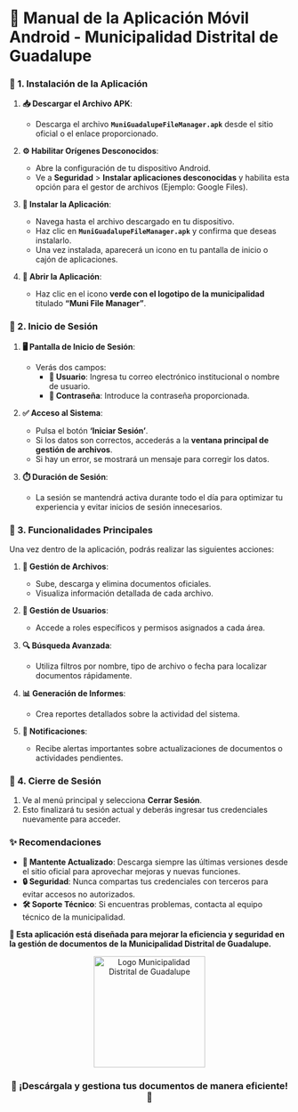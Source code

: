 # **📱 Manual de la Aplicación Móvil Android - Municipalidad Distrital de Guadalupe**  


### **🚀 1. Instalación de la Aplicación**  

1. **📥 Descargar el Archivo APK**:  
   - Descarga el archivo **`MuniGuadalupeFileManager.apk`** desde el sitio oficial o el enlace proporcionado.  

2. **⚙️ Habilitar Orígenes Desconocidos**:  
   - Abre la configuración de tu dispositivo Android.  
   - Ve a **Seguridad** > **Instalar aplicaciones desconocidas** y habilita esta opción para el gestor de archivos (Ejemplo: Google Files).  

3. **📂 Instalar la Aplicación**:  
   - Navega hasta el archivo descargado en tu dispositivo.  
   - Haz clic en **`MuniGuadalupeFileManager.apk`** y confirma que deseas instalarlo.  
   - Una vez instalada, aparecerá un icono en tu pantalla de inicio o cajón de aplicaciones.  

4. **📲 Abrir la Aplicación**:  
   - Haz clic en el icono **verde con el logotipo de la municipalidad** titulado **“Muni File Manager”**.  



### **🔐 2. Inicio de Sesión**  

1. **🖥️ Pantalla de Inicio de Sesión**:  
   - Verás dos campos:  
     - **👤 Usuario**: Ingresa tu correo electrónico institucional o nombre de usuario.  
     - **🔑 Contraseña**: Introduce la contraseña proporcionada.  

2. **✅ Acceso al Sistema**:  
   - Pulsa el botón **‘Iniciar Sesión’**.  
   - Si los datos son correctos, accederás a la **ventana principal de gestión de archivos**.  
   - Si hay un error, se mostrará un mensaje para corregir los datos.  

3. **⏱️ Duración de Sesión**:  
   - La sesión se mantendrá activa durante todo el día para optimizar tu experiencia y evitar inicios de sesión innecesarios.  



### **🌟 3. Funcionalidades Principales**  

Una vez dentro de la aplicación, podrás realizar las siguientes acciones:  

1. **📁 Gestión de Archivos**:  
   - Sube, descarga y elimina documentos oficiales.  
   - Visualiza información detallada de cada archivo.  

2. **👥 Gestión de Usuarios**:  
   - Accede a roles específicos y permisos asignados a cada área.  

3. **🔍 Búsqueda Avanzada**:  
   - Utiliza filtros por nombre, tipo de archivo o fecha para localizar documentos rápidamente.  

4. **📊 Generación de Informes**:  
   - Crea reportes detallados sobre la actividad del sistema.  

5. **🔔 Notificaciones**:  
   - Recibe alertas importantes sobre actualizaciones de documentos o actividades pendientes.  



### **🚪 4. Cierre de Sesión**  

1. Ve al menú principal y selecciona **Cerrar Sesión**.  
2. Esto finalizará tu sesión actual y deberás ingresar tus credenciales nuevamente para acceder.  


### **✨ Recomendaciones**  

- **🔄 Mantente Actualizado**: Descarga siempre las últimas versiones desde el sitio oficial para aprovechar mejoras y nuevas funciones.  
- **🔒 Seguridad**: Nunca compartas tus credenciales con terceros para evitar accesos no autorizados.  
- **🛠️ Soporte Técnico**: Si encuentras problemas, contacta al equipo técnico de la municipalidad.  


**🌟 Esta aplicación está diseñada para mejorar la eficiencia y seguridad en la gestión de documentos de la Municipalidad Distrital de Guadalupe.**  

<div align="center">  
  <img src="https://via.placeholder.com/400x200.png?text=Logo+MuniGuadalupe" alt="Logo Municipalidad Distrital de Guadalupe" width="200px" />  
  <h3>📂 ¡Descárgala y gestiona tus documentos de manera eficiente! 📂</h3>  
</div>  